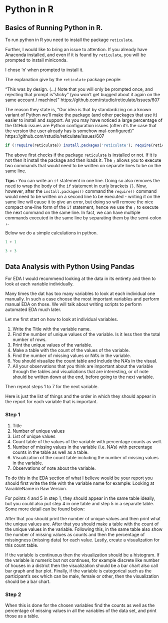 # Python in R {#python}


## Basics of Running Python in R.

To run python in R you need to install the package `reticulate`. 

Further, I would like to bring an issue to attention. If you already have Anaconda installed, and even if it is found by `reticulate`, you will be prompted to install miniconda.

I chose 'n' when prompted to install it.

The explanation give by the `reticulate` package people: 

"This was by design. (...) Note that you will only be prompted once, and rejecting that prompt is "sticky" (you won't get bugged about it again on the same account / machine)" https://github.com/rstudio/reticulate/issues/607

The reason they state is, "Our idea is that by standardizing on a known variant of Python we'll make
the package (and other packages that use it) easier to install and support.
As you may have noticed a large percentage of the GitHub issues are Python
configuration issues (often it's the case that the version the user already
has is somehow mal-configured)" https://github.com/rstudio/reticulate/issues/607



```r

if (!require(reticulate)) install.packages('reticulate'); require(reticulate)

```

The above first checks if the package `reticulate` is installed or not. If it is not then it install the package and then loads it. The `;` allows you to execute two commands that would need to be written on separate lines to be on the same line. 

__Tips :__ You can write an `if` statement in one line. Doing so also removes the need to wrap the body of the `if` statement in curly brackets `{}`. Now, however, after the `install.packages()` command the `require()` command would need to be written on a second line to be executed - writing it on the same line will cause it to give an error, but doing so will remove the nice compact one-line form of the `if` statement, hence we use the `;` to execute the next command on the same line. In fact, we can have multiple commands executed in the same line by separating them by the semi-colon `;`. 


Below we do a simple calculations in python.

```python
1 + 1

3 + 3
```


## Data Analysis with Python Using Pandas

For EDA I would recommend looking at the data in its entirety and then to look at each variable individually. 

Many times the dat has too many variables to look at each individual one manually. In such a case choose the most important variables and perform manual EDA on those. We will talk about writing scripts to perform automated EDA much later.

Let me first start on how to look at individual variables. 

1. Write the Title with the variable name.
2. Find the number of unique values of the variable. Is it less then the total number of rows.
3. Print the unique values of the variable.
4. Make a table with the count of the values of the variable.
5. Find the number of missing values or NA's in the variable. 
6. You should visualize the count table and include the NA's in the visual. 
7. All your observations that you think are important about the variable through the tables and visualiations that are interesting, or of note should be written down at the end, before going to the next variable.

Then repeat steps 1 to 7 for the next variable.
 

Here is just the list of things and the order in which they should appear in the report for each variable that is important. 

### Step 1

1. Title
2. Number of unique values
3. List of unique values
4. Count table of the values of the variable with percentage counts as well. 
5. Number of missing values in the variable (i.e. NA's) with percentage counts in the table as well as a table. 
6. Visualization of the count table including the number of missing values in the variable.
7. Observations of note about the variable.

To do this in the EDA section of what I believe would be your report you should first write the title with the variable name for example: Looking at VaraibleName in Raw Version.

For points 4 and 5 in step 1, they should appear in the same table ideally, but you could also put step 4 in one table and step 5 in a separate table. Some more detail can be found below:

After that you should print the number of unique values and then print what the unique values are.
After that you should make a table with the count of the unique values in the variable. Following this, in the same table also show the number of missing values as counts and then the percentage of missingness (missing data) for each value. Lastly, create a visualization for this count table. 

If the variable is continuous then the visualization should be a histogram. If the variable is numeric but not continues, for example discrete like number of houses in a district then the visualization should be a bar chart also call bar graph and bar plot. Finally, if the variable is categorical such as the participant's sex which can be male, female or other, then the visualization should be a bar chart. 


### Step 2

When this is done for the chosen variables find the counts as well as the percentage of missing values in all the variables of the data set, and print those as a table.











